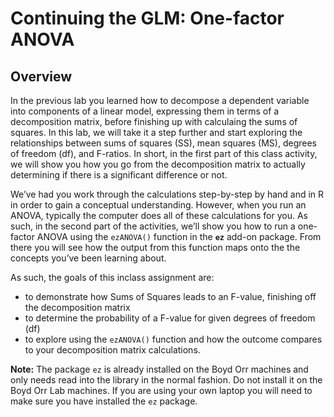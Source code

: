 # Continuing the GLM: One-factor ANOVA

## Overview

In the previous lab you learned how to decompose a dependent variable into components of a linear model, expressing them in terms of a decomposition matrix, before finishing up with calculaing the sums of squares. In this lab, we will take it a step further and start exploring the relationships between sums of squares (SS), mean squares (MS), degrees of freedom (df), and F-ratios.  In short, in the first part of this class activity, we will show you how you go from the decomposition matrix to actually determining if there is a significant difference or not.  

We've had you work through the calculations step-by-step by hand and in R in order to gain a conceptual understanding. However, when you run an ANOVA, typically the computer does all of these calculations for you. As such, in the second part of the activities, we'll show you how to run a one-factor ANOVA using the `ezANOVA()` function in the **`ez`** add-on package. From there you will see how the output from this function maps onto the the concepts you've been learning about. 

As such, the goals of this inclass assignment are:

* to demonstrate how Sums of Squares leads to an F-value, finishing off the decomposition matrix
* to determine the probability of a F-value for given degrees of freedom (df)
* to explore using the `ezANOVA()` function and how the outcome compares to your decomposition matrix calculations.

**Note:** The package `ez` is already installed on the Boyd Orr machines and only needs read into the library in the normal fashion. Do not install it on the Boyd Orr Lab machines. If you are using your own laptop you will need to make sure you have installed the `ez` package.